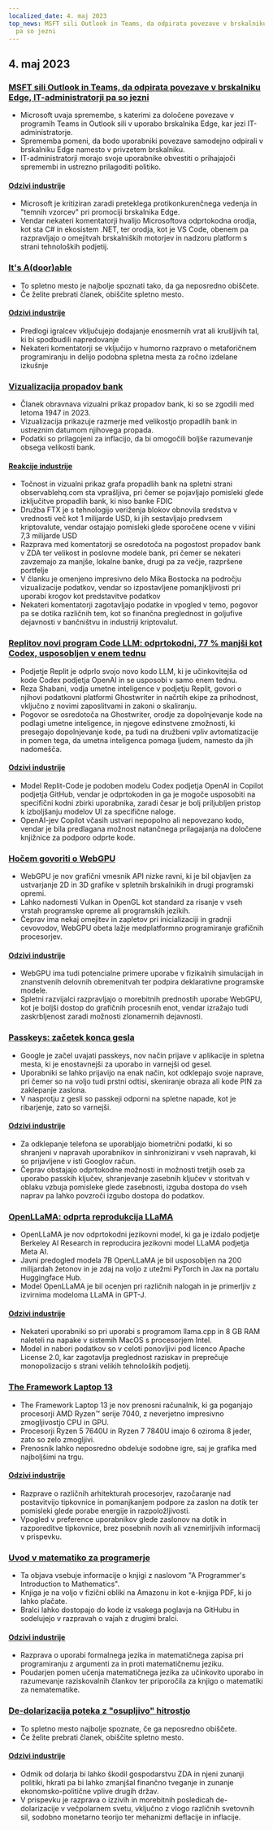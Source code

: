```yaml
---
localized_date: 4. maj 2023
top_news: MSFT sili Outlook in Teams, da odpirata povezave v brskalniku Edge, IT-administratorji
  pa so jezni
---
```


## 4. maj 2023

### [MSFT sili Outlook in Teams, da odpirata povezave v brskalniku Edge, IT-administratorji pa so jezni](https://www.theverge.com/2023/5/3/23709297/microsoft-edge-force-outlook-teams-web-links-open)

- Microsoft uvaja spremembe, s katerimi za določene povezave v programih Teams in Outlook sili v uporabo brskalnika Edge, kar jezi IT-administratorje.
- Sprememba pomeni, da bodo uporabniki povezave samodejno odpirali v brskalniku Edge namesto v privzetem brskalniku.
- IT-administratorji morajo svoje uporabnike obvestiti o prihajajoči spremembi in ustrezno prilagoditi politiko.

#### [Odzivi industrije](http://news.ycombinator.com/item?id=35800158)

- Microsoft je kritiziran zaradi preteklega protikonkurenčnega vedenja in "temnih vzorcev" pri promociji brskalnika Edge.
- Vendar nekateri komentatorji hvalijo Microsoftova odprtokodna orodja, kot sta C# in ekosistem .NET, ter orodja, kot je VS Code, obenem pa razpravljajo o omejitvah brskalniških motorjev in nadzoru platform s strani tehnoloških podjetij.

### [It's A(door)able](https://ncase.me/door/)

- To spletno mesto je najbolje spoznati tako, da ga neposredno obiščete.
- Če želite prebrati članek, obiščite spletno mesto.

#### [Odzivi industrije](http://news.ycombinator.com/item?id=35800492)

- Predlogi igralcev vključujejo dodajanje enosmernih vrat ali krušljivih tal, ki bi spodbudili napredovanje
- Nekateri komentatorji se vključijo v humorno razpravo o metaforičnem programiranju in delijo podobna spletna mesta za ročno izdelane izkušnje

### [Vizualizacija propadov bank](https://observablehq.com/@mbostock/bank-failures)

- Članek obravnava vizualni prikaz propadov bank, ki so se zgodili med letoma 1947 in 2023.
- Vizualizacija prikazuje razmerje med velikostjo propadlih bank in ustreznim datumom njihovega propada.
- Podatki so prilagojeni za inflacijo, da bi omogočili boljše razumevanje obsega velikosti bank.

#### [Reakcije industrije](http://news.ycombinator.com/item?id=35795975)

- Točnost in vizualni prikaz grafa propadlih bank na spletni strani observablehq.com sta vprašljiva, pri čemer se pojavljajo pomisleki glede izključitve propadlih bank, ki niso banke FDIC
- Družba FTX je s tehnologijo veriženja blokov obnovila sredstva v vrednosti več kot 1 milijarde USD, ki jih sestavljajo predvsem kriptovalute, vendar ostajajo pomisleki glede sporočene ocene v višini 7,3 milijarde USD
- Razprava med komentatorji se osredotoča na pogostost propadov bank v ZDA ter velikost in poslovne modele bank, pri čemer se nekateri zavzemajo za manjše, lokalne banke, drugi pa za večje, razpršene portfelje
- V članku je omenjeno impresivno delo Mika Bostocka na področju vizualizacije podatkov, vendar so izpostavljene pomanjkljivosti pri uporabi krogov kot predstavitve podatkov
- Nekateri komentatorji zagotavljajo podatke in vpogled v temo, pogovor pa se dotika različnih tem, kot so finančna preglednost in goljufive dejavnosti v bančništvu in industriji kriptovalut.

### [Replitov novi program Code LLM: odprtokodni, 77 % manjši kot Codex, usposobljen v enem tednu](https://www.latent.space/p/reza-shabani#details)

- Podjetje Replit je odprlo svojo novo kodo LLM, ki je učinkovitejša od kode Codex podjetja OpenAI in se usposobi v samo enem tednu.
- Reza Shabani, vodja umetne inteligence v podjetju Replit, govori o njihovi podatkovni platformi Ghostwriter in načrtih ekipe za prihodnost, vključno z novimi zaposlitvami in zakoni o skaliranju.
- Pogovor se osredotoča na Ghostwriter, orodje za dopolnjevanje kode na podlagi umetne inteligence, in njegove edinstvene zmožnosti, ki presegajo dopolnjevanje kode, pa tudi na družbeni vpliv avtomatizacije in pomen tega, da umetna inteligenca pomaga ljudem, namesto da jih nadomešča.

#### [Odzivi industrije](http://news.ycombinator.com/item?id=35803435)

- Model Replit-Code je podoben modelu Codex podjetja OpenAI in Copilot podjetja GitHub, vendar je odprtokoden in ga je mogoče usposobiti na specifični kodni zbirki uporabnika, zaradi česar je bolj priljubljen pristop k izboljšanju modelov UI za specifične naloge.
- OpenAI-jev Copilot včasih ustvari nepopolno ali nepovezano kodo, vendar je bila predlagana možnost natančnega prilagajanja na določene knjižnice za podporo odprte kode.

### [Hočem govoriti o WebGPU](https://cohost.org/mcc/post/1406157-i-want-to-talk-about-webgpu)

- WebGPU je nov grafični vmesnik API nizke ravni, ki je bil objavljen za ustvarjanje 2D in 3D grafike v spletnih brskalnikih in drugi programski opremi.
- Lahko nadomesti Vulkan in OpenGL kot standard za risanje v vseh vrstah programske opreme ali programskih jezikih.
- Čeprav ima nekaj omejitev in zapletov pri inicializaciji in gradnji cevovodov, WebGPU obeta lažje medplatformno programiranje grafičnih procesorjev.

#### [Odzivi industrije](http://news.ycombinator.com/item?id=35800988)

- WebGPU ima tudi potencialne primere uporabe v fizikalnih simulacijah in znanstvenih delovnih obremenitvah ter podpira deklarativne programske modele.
- Spletni razvijalci razpravljajo o morebitnih prednostih uporabe WebGPU, kot je boljši dostop do grafičnih procesnih enot, vendar izražajo tudi zaskrbljenost zaradi možnosti zlonamernih dejavnosti.

### [Passkeys: začetek konca gesla](https://blog.google/technology/safety-security/the-beginning-of-the-end-of-the-password/)

- Google je začel uvajati passkeys, nov način prijave v aplikacije in spletna mesta, ki je enostavnejši za uporabo in varnejši od gesel.
- Uporabniki se lahko prijavijo na enak način, kot odklepajo svoje naprave, pri čemer so na voljo tudi prstni odtisi, skeniranje obraza ali kode PIN za zaklepanje zaslona.
- V nasprotju z gesli so passkeji odporni na spletne napade, kot je ribarjenje, zato so varnejši.

#### [Odzivi industrije](http://news.ycombinator.com/item?id=35801392)

- Za odklepanje telefona se uporabljajo biometrični podatki, ki so shranjeni v napravah uporabnikov in sinhronizirani v vseh napravah, ki so prijavljene v isti Googlov račun.
- Čeprav obstajajo odprtokodne možnosti in možnosti tretjih oseb za uporabo passkih ključev, shranjevanje zasebnih ključev v storitvah v oblaku vzbuja pomisleke glede zasebnosti, izguba dostopa do vseh naprav pa lahko povzroči izgubo dostopa do podatkov.

### [OpenLLaMA: odprta reprodukcija LLaMA](https://github.com/openlm-research/open_llama)

- OpenLLaMA je nov odprtokodni jezikovni model, ki ga je izdalo podjetje Berkeley AI Research in reproducira jezikovni model LLaMA podjetja Meta AI.
- Javni predogled modela 7B OpenLLaMA je bil usposobljen na 200 milijardah žetonov in je zdaj na voljo z utežmi PyTorch in Jax na portalu Huggingface Hub.
- Model OpenLLaMA je bil ocenjen pri različnih nalogah in je primerljiv z izvirnima modeloma LLaMA in GPT-J.

#### [Odzivi industrije](http://news.ycombinator.com/item?id=35798888)

- Nekateri uporabniki so pri uporabi s programom llama.cpp in 8 GB RAM naleteli na napake v sistemih MacOS s procesorjem Intel.
- Model in nabori podatkov so v celoti ponovljivi pod licenco Apache License 2.0, kar zagotavlja preglednost raziskav in preprečuje monopolizacijo s strani velikih tehnoloških podjetij.

### [The Framework Laptop 13](https://frame.work/blog/announcing-the-framework-laptop-13-powered-by-amd-ryzen)

- The Framework Laptop 13 je nov prenosni računalnik, ki ga poganjajo procesorji AMD Ryzen™ serije 7040, z neverjetno impresivno zmogljivostjo CPU in GPU.
- Procesorji Ryzen 5 7640U in Ryzen 7 7840U imajo 6 oziroma 8 jeder, zato so zelo zmogljivi.
- Prenosnik lahko neposredno obdeluje sodobne igre, saj je grafika med najboljšimi na trgu.

#### [Odzivi industrije](http://news.ycombinator.com/item?id=35802210)

- Razprave o različnih arhitekturah procesorjev, razočaranje nad postavitvijo tipkovnice in pomanjkanjem podpore za zaslon na dotik ter pomisleki glede porabe energije in razpoložljivosti.
- Vpogled v preference uporabnikov glede zaslonov na dotik in razporeditve tipkovnice, brez posebnih novih ali vznemirljivih informacij v prispevku.

### [Uvod v matematiko za programerje](https://pimbook.org)

- Ta objava vsebuje informacije o knjigi z naslovom "A Programmer's Introduction to Mathematics".
- Knjiga je na voljo v fizični obliki na Amazonu in kot e-knjiga PDF, ki jo lahko plačate.
- Bralci lahko dostopajo do kode iz vsakega poglavja na GitHubu in sodelujejo v razpravah o vajah z drugimi bralci.

#### [Odzivi industrije](http://news.ycombinator.com/item?id=35800136)

- Razprava o uporabi formalnega jezika in matematičnega zapisa pri programiranju z argumenti za in proti matematičnemu jeziku.
- Poudarjen pomen učenja matematičnega jezika za učinkovito uporabo in razumevanje raziskovalnih člankov ter priporočila za knjigo o matematiki za nematematike.

### [De-dolarizacija poteka z "osupljivo" hitrostjo](https://www.bloomberg.com/news/articles/2023-04-18/de-dollarization-is-happening-at-a-stunning-pace-jen-says)

- To spletno mesto najbolje spoznate, če ga neposredno obiščete.
- Če želite prebrati članek, obiščite spletno mesto.

#### [Odzivi industrije](http://news.ycombinator.com/item?id=35796915)

- Odmik od dolarja bi lahko škodil gospodarstvu ZDA in njeni zunanji politiki, hkrati pa bi lahko zmanjšal finančno tveganje in zunanje ekonomsko-politične vplive drugih držav.
- V prispevku je razprava o izzivih in morebitnih posledicah de-dolarizacije v večpolarnem svetu, vključno z vlogo različnih svetovnih sil, sodobno monetarno teorijo ter mehanizmi deflacije in inflacije.


